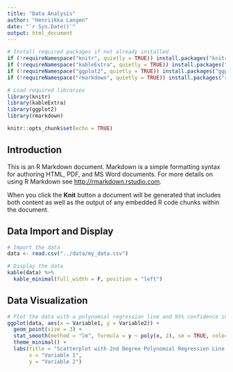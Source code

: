 ```yaml
---
title: "Data Analysis"
author: "Henriikka Langen"
date: "`r Sys.Date()`"
output: html_document
---
```


```r
# Install required packages if not already installed
if (!requireNamespace("knitr", quietly = TRUE)) install.packages("knitr")
if (!requireNamespace("kableExtra", quietly = TRUE)) install.packages("kableExtra")
if (!requireNamespace("ggplot2", quietly = TRUE)) install.packages("ggplot2")
if (!requireNamespace("rmarkdown", quietly = TRUE)) install.packages("rmarkdown")

# Load required libraries
library(knitr)
library(kableExtra)
library(ggplot2)
library(rmarkdown)

knitr::opts_chunk$set(echo = TRUE)
```

## Introduction

This is an R Markdown document. Markdown is a simple formatting syntax for authoring HTML, PDF, and MS Word documents. For more details on using R Markdown see <http://rmarkdown.rstudio.com>.

When you click the **Knit** button a document will be generated that includes both content as well as the output of any embedded R code chunks within the document.

## Data Import and Display

```r
# Import the data
data <- read.csv("../data/my_data.csv")

# Display the data
kable(data) %>%
  kable_minimal(full_width = F, position = "left")
```

## Data Visualization

```r
# Plot the data with a polynomial regression line and 95% confidence interval
ggplot(data, aes(x = Variable1, y = Variable2)) +
  geom_point(size = 3) +
  stat_smooth(method = "lm", formula = y ~ poly(x, 2), se = TRUE, color = "blue") +
  theme_minimal() +
  labs(title = "Scatterplot with 2nd Degree Polynomial Regression Line and 95% CI",
       x = "Variable 1",
       y = "Variable 2")
```


